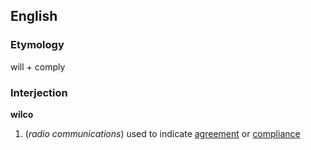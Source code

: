 ==English==
===Etymology===
will + comply
===Interjection===
'''wilco'''
#(''radio communications'') used to indicate [[agreement]] or [[compliance]]